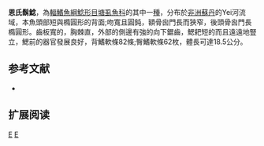 {{Speciesbox 
| taxon = Clarias engelseni
| status = DD
| status_system = IUCN3.1
| authority = [[Johnsen|Johnsen]], 1926
| synonyms = *''Allabenchelys engelseni''<br /><small>Johnsen, 1926</small>
}}

'''恩氏鬍鯰'''，為[[輻鰭魚綱|輻鰭魚綱]][[鯰形目|鯰形目]][[塘虱魚科|塘虱魚科]]的其中一[[種|種]]，分布於[[非洲|非洲]][[蘇丹|蘇丹]]的Yei河流域，本魚頭部短與橢圓形的背面;吻寬且圓鈍，額骨囪門長而狹窄，後頭骨囪門長橢圓形。齒板寬的，胸棘直，外部的側邊有強的向下鋸齒，鰓耙短的而且遠遠地豎立，鰓前的器官發展良好，背鰭軟條82條;臀鰭軟條62枚，體長可達18.5公分。

==参考文献==
*{{FishBase_species|genus=Clarias|species=engelseni|year=2011|month=12}}

== 扩展阅读 ==
{{refbegin}}
{{wikispecies-inline|Clarias engelseni|恩氏鬍鯰}}
{{refend}}
{{Taxonbar|from=Q6430029}}

[[Category:IUCN红色名录数据缺乏物种|E]]
[[Category:鬍鯰屬|E]]